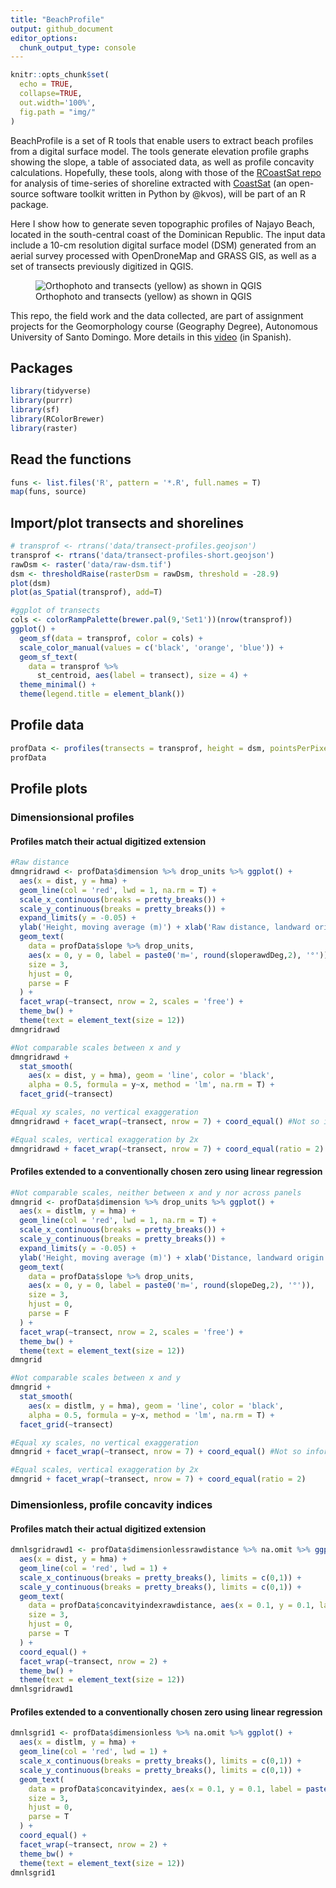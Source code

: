 ```yaml
---
title: "BeachProfile"
output: github_document
editor_options: 
  chunk_output_type: console
---
```


<!-- README.md is generated from README.Rmd. Please edit that file -->

```r
knitr::opts_chunk$set(
  echo = TRUE,
  collapse=TRUE,
  out.width='100%',
  fig.path = "img/"
)
```

BeachProfile is a set of R tools that enable users to extract beach profiles from a digital surface model. The tools generate elevation profile graphs showing the slope, a table of associated data, as well as profile concavity calculations. Hopefully, these tools, along with those of the [RCoastSat repo](https://github.com/geofis/RCoastSat) for analysis of time-series of shoreline extracted with [CoastSat](https://github.com/kvos/CoastSat) (an open-source software toolkit written in Python by @kvos), will be part of an R package.

Here I show how to generate seven topographic profiles of Najayo Beach, located in the south-central coast of the Dominican Republic. The input data include a 10-cm resolution digital surface model (DSM) generated from an aerial survey processed with OpenDroneMap and GRASS GIS, as well as a set of transects previously digitized in QGIS.

![Orthophoto and transects (yellow) as shown in QGIS](img/transects-qgis.jpg)

This repo, the field work and the data collected, are part of assignment projects for the Geomorphology course (Geography Degree), Autonomous University of Santo Domingo. More details in this [video](https://www.youtube.com/watch?v=k6j5pVxvfN0) (in Spanish).

## Packages

```r
library(tidyverse)
library(purrr)
library(sf)
library(RColorBrewer)
library(raster)
```


## Read the functions

```r
funs <- list.files('R', pattern = '*.R', full.names = T)
map(funs, source)
```

## Import/plot transects and shorelines

```r
# transprof <- rtrans('data/transect-profiles.geojson')
transprof <- rtrans('data/transect-profiles-short.geojson')
rawDsm <- raster('data/raw-dsm.tif')
dsm <- thresholdRaise(rasterDsm = rawDsm, threshold = -28.9)
plot(dsm)
plot(as_Spatial(transprof), add=T)

#ggplot of transects
cols <- colorRampPalette(brewer.pal(9,'Set1'))(nrow(transprof))
ggplot() +
  geom_sf(data = transprof, color = cols) +
  scale_color_manual(values = c('black', 'orange', 'blue')) +
  geom_sf_text(
    data = transprof %>%
      st_centroid, aes(label = transect), size = 4) +
  theme_minimal() +
  theme(legend.title = element_blank())
```

## Profile data

```r
profData <- profiles(transects = transprof, height = dsm, pointsPerPixel= 1, movingAvgK = 5)
profData
```

## Profile plots

### Dimensionsional profiles

#### Profiles match their actual digitized extension

```r
#Raw distance
dmngridrawd <- profData$dimension %>% drop_units %>% ggplot() +
  aes(x = dist, y = hma) +
  geom_line(col = 'red', lwd = 1, na.rm = T) +
  scale_x_continuous(breaks = pretty_breaks()) +
  scale_y_continuous(breaks = pretty_breaks()) +
  expand_limits(y = -0.05) +
  ylab('Height, moving average (m)') + xlab('Raw distance, landward origin (m)') +
  geom_text(
    data = profData$slope %>% drop_units,
    aes(x = 0, y = 0, label = paste0('m=', round(sloperawdDeg,2), '°')),
    size = 3,
    hjust = 0,
    parse = F
  ) +
  facet_wrap(~transect, nrow = 2, scales = 'free') +
  theme_bw() + 
  theme(text = element_text(size = 12))
dmngridrawd

#Not comparable scales between x and y
dmngridrawd +
  stat_smooth(
    aes(x = dist, y = hma), geom = 'line', color = 'black',
    alpha = 0.5, formula = y~x, method = 'lm', na.rm = T) +
  facet_grid(~transect) 
```

```r
#Equal xy scales, no vertical exaggeration
dmngridrawd + facet_wrap(~transect, nrow = 7) + coord_equal() #Not so informative but panels are comparable

#Equal scales, vertical exaggeration by 2x
dmngridrawd + facet_wrap(~transect, nrow = 7) + coord_equal(ratio = 2)
```

#### Profiles extended to a conventionally chosen zero using linear regression

```r
#Not comparable scales, neither between x and y nor across panels
dmngrid <- profData$dimension %>% drop_units %>% ggplot() +
  aes(x = distlm, y = hma) +
  geom_line(col = 'red', lwd = 1, na.rm = T) +
  scale_x_continuous(breaks = pretty_breaks()) +
  scale_y_continuous(breaks = pretty_breaks()) +
  expand_limits(y = -0.05) +
  ylab('Height, moving average (m)') + xlab('Distance, landward origin (m)') +
  geom_text(
    data = profData$slope %>% drop_units,
    aes(x = 0, y = 0, label = paste0('m=', round(slopeDeg,2), '°')),
    size = 3,
    hjust = 0,
    parse = F
  ) +
  facet_wrap(~transect, nrow = 2, scales = 'free') +
  theme_bw() + 
  theme(text = element_text(size = 12))
dmngrid

#Not comparable scales between x and y
dmngrid +
  stat_smooth(
    aes(x = distlm, y = hma), geom = 'line', color = 'black',
    alpha = 0.5, formula = y~x, method = 'lm', na.rm = T) +
  facet_grid(~transect) 
```

```r
#Equal xy scales, no vertical exaggeration
dmngrid + facet_wrap(~transect, nrow = 7) + coord_equal() #Not so informative but panels are comparable

#Equal scales, vertical exaggeration by 2x
dmngrid + facet_wrap(~transect, nrow = 7) + coord_equal(ratio = 2)
```


### Dimensionless, profile concavity indices

#### Profiles match their actual digitized extension

```r
dmnlsgridrawd1 <- profData$dimensionlessrawdistance %>% na.omit %>% ggplot() +
  aes(x = dist, y = hma) +
  geom_line(col = 'red', lwd = 1) +
  scale_x_continuous(breaks = pretty_breaks(), limits = c(0,1)) +
  scale_y_continuous(breaks = pretty_breaks(), limits = c(0,1)) +
  geom_text(
    data = profData$concavityindexrawdistance, aes(x = 0.1, y = 0.1, label = paste0('C[a]==', round(ci,2))),
    size = 3,
    hjust = 0,
    parse = T
  ) +
  coord_equal() +
  facet_wrap(~transect, nrow = 2) +
  theme_bw() + 
  theme(text = element_text(size = 12))
dmnlsgridrawd1
```

#### Profiles extended to a conventionally chosen zero using linear regression

```r
dmnlsgrid1 <- profData$dimensionless %>% na.omit %>% ggplot() +
  aes(x = distlm, y = hma) +
  geom_line(col = 'red', lwd = 1) +
  scale_x_continuous(breaks = pretty_breaks(), limits = c(0,1)) +
  scale_y_continuous(breaks = pretty_breaks(), limits = c(0,1)) +
  geom_text(
    data = profData$concavityindex, aes(x = 0.1, y = 0.1, label = paste0('C[a]==', round(ci,2))),
    size = 3,
    hjust = 0,
    parse = T
  ) +
  coord_equal() +
  facet_wrap(~transect, nrow = 2) +
  theme_bw() + 
  theme(text = element_text(size = 12))
dmnlsgrid1
```

